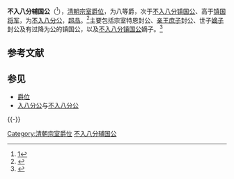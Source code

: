 {{Contains Manchu text}}
'''不入八分辅国公'''（{{lang-mnc|ᠵᠠᡴᡡᠨ<br /> ᡠᠪᡠ  ᡩᡝ<br /> ᡩᠣᠰᡳᠮᠪᡠᡥᠠᡴᡡ<br /> ᡤᡠᡵᡠᠨ  ᠪᡝ<br /> ᠠᡳᠰᡳᠯᠠᡵᠠ<br /> ᡤᡠᠩ|v=Jakūn Ubu-de Dosimbuhakū Gurun-be Aisilara Gung|a=Jakvn Ubu-de Dosimbuhakv Gurun-be Aisilara Gung}}<ref>[http://vip.book.sina.com.cn/book/chapter_172818_119027.html]</ref>），[[清朝|清朝]][[宗室|宗室]][[爵位|爵位]]，为八等爵，次于[[不入八分镇国公|不入八分镇国公]]、高于[[镇国将军|镇国将军]]，为[[不入八分公|不入八分公]]，[[超品|超品]]。<ref>{{Cite web |url=http://www.gg-art.com/dictionary/dcontent.php?bookid=117&keywords=%B2%BB%C8%EB%B0%CB%B7%D6&columns=2&bookdetailid=44311 |title=中国历代职官词典：不入八分辅国公 |access-date=2012-03-06 |archive-date=2019-07-15 |archive-url=https://web.archive.org/web/20190715102721/http://www.gg-art.com/dictionary/dcontent.php?bookid=117&keywords=%B2%BB%C8%EB%B0%CB%B7%D6&columns=2&bookdetailid=44311 }}</ref>主要包括宗室特恩封公、[[亲王|亲王]][[庶子|庶子]]封公、世子[[嫡子|嫡子]]封公及有过降为公的镇国公，以及[[不入八分镇国公|不入八分镇国公]]嫡子。<ref>{{Cite web |url=http://zhongguoshi.boxueren.com/contents/3845/29383.html |title=宗室封爵 |access-date=2012-03-06 |archive-url=https://web.archive.org/web/20130326210032/http://zhongguoshi.boxueren.com/contents/3845/29383.html |archive-date=2013-03-26 |dead-url=yes }}</ref>

== 参考文献 ==
{{Reflist|30em}}

==参见==
*[[爵位|爵位]]
*[[入八分公|入八分公]]与[[不入八分公|不入八分公]]

{{-}}
{{清朝宗室爵位}}

[[Category:清朝宗室爵位|Category:清朝宗室爵位]]
[[Category:不入八分辅国公|]]